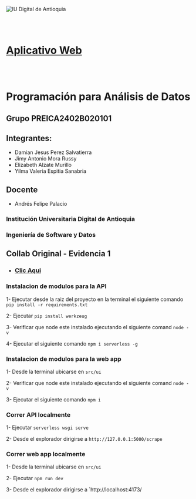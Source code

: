 

![IU Digital de Antioquia](https://www.iudigital.edu.co/images/11.-IU-DIGITAL.png)

<br /><br />

# [Aplicativo Web](https://scrapping101.netlify.app/)

<br /><br />

# Programación para Análisis de Datos

## Grupo PREICA2402B020101

## Integrantes:

- Damian Jesus Perez Salvatierra
- Jimy Antonio Mora Russy
- Elizabeth Alzate Murillo
- Yilma Valeria Espitia Sanabria

## Docente

- Andrés Felipe Palacio

### Institución Universitaria Digital de Antioquia

### Ingeniería de Software y Datos


## Collab Original - Evidencia 1

-  ### [Clic Aqui](https://colab.research.google.com/drive/1J1w1e51osazlM8CcBcb837JaLEDzq95b?usp=sharing)

### Instalacion de modulos para la API


1- Ejecutar desde la raiz del proyecto en la terminal el siguiente comando  `pip install -r requirements.txt`

2- Ejecutar `pip install werkzeug`

3- Verificar que node este instalado ejecutando el siguiente comand `node -v`

4- Ejecutar el siguiente comando `npm i serverless -g`



### Instalacion de modulos para la web app


1- Desde la terminal ubicarse en `src/ui`

2- Verificar que node este instalado ejecutando el siguiente comand `node -v`

3- Ejecutar el siguiente comando `npm i`


### Correr API localmente

1- Ejecutar `serverless wsgi serve`

2- Desde el explorador dirigirse a `http://127.0.0.1:5000/scrape`


### Correr web app localmente

1- Desde la terminal ubicarse en `src/ui`

2- Ejecutar `npm run dev`

3- Desde el explorador dirigirse a `http://localhost:4173/

